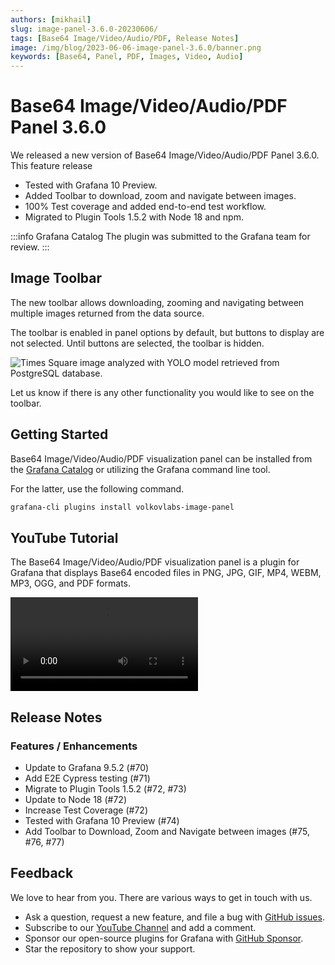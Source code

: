 ```yaml
---
authors: [mikhail]
slug: image-panel-3.6.0-20230606/
tags: [Base64 Image/Video/Audio/PDF, Release Notes]
image: /img/blog/2023-06-06-image-panel-3.6.0/banner.png
keywords: [Base64, Panel, PDF, Images, Video, Audio]
---
```



# Base64 Image/Video/Audio/PDF Panel 3.6.0

We released a new version of Base64 Image/Video/Audio/PDF Panel 3.6.0. This feature release

- Tested with Grafana 10 Preview.
- Added Toolbar to download, zoom and navigate between images.
- 100% Test coverage and added end-to-end test workflow.
- Migrated to Plugin Tools 1.5.2 with Node 18 and npm.

:::info Grafana Catalog
The plugin was submitted to the Grafana team for review.
:::

## Image Toolbar

The new toolbar allows downloading, zooming and navigating between multiple images returned from the data source.

The toolbar is enabled in panel options by default, but buttons to display are not selected. Until buttons are selected, the toolbar is hidden.

<Image
  title="Times Square image analyzed with YOLO model retrieved from PostgreSQL database."
  src="/img/blog/2023-06-06-image-panel-3.6.0/panel.png"
  lazy={false}
/>

Let us know if there is any other functionality you would like to see on the toolbar.

## Getting Started

Base64 Image/Video/Audio/PDF visualization panel can be installed from the [Grafana Catalog](https://grafana.com/grafana/plugins/volkovlabs-image-panel/) or utilizing the Grafana command line tool.

For the latter, use the following command.

```bash
grafana-cli plugins install volkovlabs-image-panel
```

## YouTube Tutorial

The Base64 Image/Video/Audio/PDF visualization panel is a plugin for Grafana that displays Base64 encoded files in PNG, JPG, GIF, MP4, WEBM, MP3, OGG, and PDF formats.

<Video
  src="https://www.youtube.com/embed/1_bgLSehjhg"
  title="Images, PDFs, Video, Live Camera Feed on Grafana Dashboard."
/>

## Release Notes

### Features / Enhancements

- Update to Grafana 9.5.2 (#70)
- Add E2E Cypress testing (#71)
- Migrate to Plugin Tools 1.5.2 (#72, #73)
- Update to Node 18 (#72)
- Increase Test Coverage (#72)
- Tested with Grafana 10 Preview (#74)
- Add Toolbar to Download, Zoom and Navigate between images (#75, #76, #77)

## Feedback

We love to hear from you. There are various ways to get in touch with us.

- Ask a question, request a new feature, and file a bug with [GitHub issues](https://github.com/volkovlabs/volkovlabs-image-panel/issues/new/choose).
- Subscribe to our [YouTube Channel](https://www.youtube.com/@volkovlabs) and add a comment.
- Sponsor our open-source plugins for Grafana with [GitHub Sponsor](https://github.com/sponsors/VolkovLabs).
- Star the repository to show your support.
